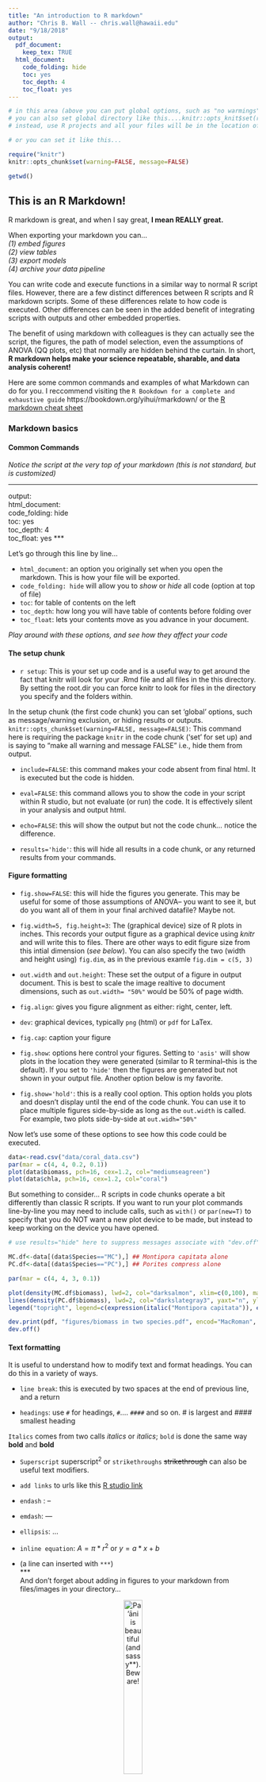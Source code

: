 ```yaml
---
title: "An introduction to R markdown"
author: "Chris B. Wall -- chris.wall@hawaii.edu"
date: "9/18/2018"
output:
  pdf_document:
    keep_tex: TRUE
  html_document:
    code_folding: hide
    toc: yes
    toc_depth: 4
    toc_float: yes
---
```

```r
# in this area (above you can put global options, such as "no warmings", "no messages")
# you can also set global directory like this....knitr::opts_knit$set(root.dir = '~/file/file') 
# instead, use R projects and all your files will be in the location of your Project... see here

# or you can set it like this...

require("knitr")
knitr::opts_chunk$set(warning=FALSE, message=FALSE)

getwd()
```

## This is an R Markdown!

R markdown is great, and when I say great, **I mean REALLY great.**   
  
When exporting your markdown you can...  
  *(1) embed figures*  
  *(2) view tables*  
  *(3) export models*  
  *(4) archive your data pipeline*  
  
You can write code and execute functions in a similar way to normal R script files. However, there are a few distinct differences between R scripts and R markdown scripts. Some of these differences relate to how code is executed. Other differences can be seen in the added benefit of integrating scripts with outputs and other embedded properties.  

The benefit of using markdown with colleagues is they can actually see the script, the figures, the path of model selection, even the assumptions of ANOVA (QQ plots, etc) that normally are hidden behind the curtain. In short, **R markdown helps make your science repeatable, sharable, and data analysis coherent!**  
  
Here are some common commands and examples of what Markdown can do for you. I reccommend visiting the `R Bookdown for a complete and exhaustive guide` https://bookdown.org/yihui/rmarkdown/ or the [R markdown cheat sheet](https://www.rstudio.com/wp-content/uploads/2015/02/rmarkdown-cheatsheet.pdf)

### Markdown basics
  

#### Common Commands 

*Notice the script at the very top of your markdown (this is not standard, but is customized)*  

***  
output:  
  html_document:  
  code_folding: hide  
  toc: yes  
  toc_depth: 4  
  toc_float: yes 
***  
  
Let's go through this line by line...  
  
- `html_document`: an option you originally set when you open the markdown. This is how your file will be exported.  
- `code_folding: hide` will allow you to *show* or *hide* all code (option at top of file)  
- `toc`:  for table of contents on the left  
- `toc_depth`:  how long you will have table of contents before folding over  
- `toc_float`: lets your contents move as you advance in your document.  
  
*Play around with these options, and see how they affect your code*  


#### The setup chunk
- ` r setup `:  This is your set up code and is a useful way to get around the fact that knitr will look for your .Rmd file and all files in the this directory. By setting the root.dir you can force knitr to look for files in the directory you specify and the folders within.  

In the setup chunk (the first code chunk) you can set 'global' options, such as message/warning exclusion, or hiding results or outputs.  
`knitr::opts_chunk$set(warning=FALSE, message=FALSE)`: This command here is requiring the package `knitr` in the code chunk ('set' for set up) and is saying to "make all warning and message FALSE" i.e., hide them from output.  
  
- `include=FALSE`:  this command makes your code absent from final html. It is executed but the code is hidden.  

- `eval=FALSE`:  this command allows you to show the code in your script within R studio, but not evaluate (or run) the code. It is effectively silent in your analysis and output html.

- `echo=FALSE`:  this will show the output but not the code chunk...  notice the difference.

- `results='hide'`: this will hide all results in a code chunk, or any returned results from your commands.  
  
#### Figure formatting
- `fig.show=FALSE`: this will hide the figures you generate. This may be useful for some of those assumptions of ANOVA-- you want to see it, but do you want all of them in your final archived datafile? Maybe not.  

- `fig.width=5, fig.height=3`: The (graphical device) size of R plots in inches. This records your output figure as a graphical device using *knitr* and will write this to files. There are other ways to edit figure size from this intial dimension (*see below*). You can also specify the two (width and height using) `fig.dim`, as in the previous examle `fig.dim = c(5, 3)`  
  
- `out.width` and `out.height`: These set the output of a figure in output document. This is best to scale the image realtive to document dimensions, such as `out.width= "50%"` would be 50% of page width.

- `fig.align`: gives you figure alignment as either: right, center, left.  
  
- `dev`: graphical devices, typically `png` (html) or `pdf` for LaTex.  
  
- `fig.cap`: caption your figure  
  
- `fig.show`: options here control your figures. Setting to `'asis'` will show plots in the location they were generated (similar to R terminal--this is the default). If you set to `'hide'` then the figures are generated but not shown in your output file. Another option below is my favorite.
  
- `fig.show='hold'`: this is a really cool option. This option holds you plots and doesn't display until the end of the code chunk. You can use it to place multiple figures side-by-side as long as the `out.width` is called. For example, two plots side-by-side at `out.widh="50%"`  
  
Now let's use some of these options to see how this code could be executed.
```r
data<-read.csv("data/coral_data.csv")
par(mar = c(4, 4, 0.2, 0.1))
plot(data$biomass, pch=16, cex=1.2, col="mediumseagreen")
plot(data$chla, pch=16, cex=1.2, col="coral")

```
  
  
But something to consider... R scripts in code chunks operate a bit differently than classic R scripts. If you want to run your plot commands line-by-line you may need to include calls, such as `with()` or `par(new=T)` to specify that you do NOT want a new plot device to be made, but instead to keep working on the device you have opened.  
```r
# use results="hide" here to suppress messages associate with "dev.off" and dev.print to save figure

MC.df<-data[(data$Species=="MC"),] ## Montipora capitata alone
PC.df<-data[(data$Species=="PC"),] ## Porites compress alone

par(mar = c(4, 4, 3, 0.1))

plot(density(MC.df$biomass), lwd=2, col="darksalmon", xlim=c(0,100), main="Biomass in two coral species", xlab=expression(paste("Biomass mg cm"^-2, sep="")))
lines(density(PC.df$biomass), lwd=2, col="darkslategray3", yaxt="n", ylab="", xaxt="n", xlab="")
legend("topright", legend=c(expression(italic("Montipora capitata")), expression(italic("Porites compressa"))), lwd=2, col=c("darksalmon", "darkslategray3"), bty="n")

dev.print(pdf, "figures/biomass in two species.pdf", encod="MacRoman", height=4, width=6) # export in directory
dev.off()

```

#### Text formatting  
It is useful to understand how to modify text and format headings. You can do this in a variety of ways.    

- `line break`: this is executed by two spaces at the end of previous line, and a return     
  
- `headings`: use `#` for headings, `#`.... `####` and so on.  # is largest and #### smallest heading

`Italics` comes from two calls *italics* or _italics_; `bold` is done the same way **bold** and __bold__  
  
- `Superscript` superscript^2^ or `strikethroughs`  ~~strikethrough~~ can also be useful text modifiers.  
  
- `add links` to urls like this [R studio link](www.rstudio.com)  
  
- `endash` : --   
- `emdash`: ---  
- `ellipsis`: ...   
  
- `inline equation`: $A = \pi*r^{2}$ or $y = a*x+ b$  
  
- (a line can inserted with `***`)  
***   
And don't forget about adding in figures to your markdown from files/images in your directory...  
  
<center>  
  
![**Pa'āni is *beautiful* (and **sassy**). Beware!](data/Paani.jpg){ width=30%}  
  
</center>  
  
Note in the code above I used the html codes for centering the image and the caption. You must leave a line between the first html call `<center>`, the caption and image code, and the end html code line of `</center>`.



#### Code chunks
```r
## love your data and it will love you back
getwd()
``` 
Code chunks are where your code is executed. If you do not set the working directory in *setup* each code chunk will revert to its original directory, or where your .Rmd file lives.   Below: This is a code chunk, and this is how you enter your data into R markdown. Note the `code chunks` always start with a ` ```{r...` and ends with a `...}`  
  
The code chunk below is an example of attaching the data (.csv), familiar to you R-heads. Since the data file is in the directory specified by ` knitr::opts_knit$set(root.dir =... ` above, you can reference the .csv easily.


```r
################################################
# import data, observe structure
################################################

# data file is in the folder 'data', within main working directory
data<-read.csv("data/coral_data.csv")
names(data)
```
## Including figures
You can include figures from script output as results, or figures from files in your directory. First, let's see how you can add an image from a file to your markdown.

<center>  

![This is a figure of a bleached *Montipora capitata* coral during the 2014 bleaching event in Kāne'ohe Bay, O'ahu, Hawai'i. (PC: CB Wall)](data/M cap bleached.jpg){ width=50% }


</center>  

In this chunk we will make a figure of chlorophyll *a* concentrations cm^-2^.  Some of the syntax here should be familiar.

```r
# message = FALSE to hide any messages with exporting the figure with dev.off(), or anything else that R may generate. If you set warning=FALSE, warnings will be hidden as well. 

par(mfrow=c(1,1), pty="sq")
Status.label<-c("Bleached", "Pigmented") # for x labels

plot(chla~Status, data=data, xaxt="n", col="darkslategray1",
     ylab=expression(paste("Chlorophyll", ~italic("a"), ~(mu*g~cm^-2), sep="")), 
     xlab="Coral Physiological State", 
     main="Example Figure")
axis(1, at=1:2, labels=Status.label) # this plots new labels on the x axis (axis = 1)

##### save the figure and export to directory? ####
# in this case, there is a file in my directory names 'figures' where I want plots to go

dev.copy(pdf, "figures/Chlorophyll.pdf", encod="MacRoman", height=5, width=5) 
# height and width set here for the output figure
dev.off() # close the object
```
  
If you change export to the same location as your working directory and not a subfile ``chlorophyll.pdf``` will do the job.


#### Examples

- see a code chunk in my markdown file, but it isn't executed if `eval=FALSE` is set
```r
mean(data$chla)
```

- execute the code and hide results `results='hide'`
```r
chla.transform<-sqrt(data$chla)
mean(chla.transform)
```
  
- execute and show code and SEE the figure I generate, but hide results (returned data)  
  `results='hide', fig.height=4, fig.width=4, fig.align='center'`
```r
mean(chla.transform)

# make figure 4 x 4 and center align
hist(chla.transform, data=data, col="darkseagreen1")
```

... or just print the figure with `echo=FALSE` sans the code
```r
plot(chla.transform~Site, data=data, col="darkseagreen1")
# make figure 4 x 4 and center align
```

... or show NOTHING with `results='hide', fig.show=FALSE`
```r
plot(chla.transform~Site, data=data, col="darkseagreen1")
```

### Make a table of summary data
plot raw data 'as is'
```r
knitr::kable(data[c(1:5), c(1:10)])
```
  
Or make summary data and include this table in your markdown
```r
chl.mean<-aggregate(chla~Time.point + Site + Species + Status, data, mean)
biomass.mean<-aggregate(biomass~Time.point + Site + Species + Status, data, mean)
data.table<-cbind(chl.mean[, c(1:5)], biomass.mean[,5])
colnames(data.table)<-c("Time Point", "Site", "Species", "Status", "mean chla", "mean AFDW")
knitr::kable(data.table)
```

## Running models

markdown makes running models easy. You can leave all candidate models in the script or you can only report final models. In either case, it is an easy way to keep your data from analysis easy to understand and to QA/QC before publication

**chlorophyll a model**
Load packages and look at structure
```r
library("lme4")
library("lmerTest")
library('effects')

str(data)
data$Sample.ID<-as.factor(data$Sample.ID)
```
  
Run a linear mixed effect model, see the anova output, random effects, and plot effects
```r
mod<-lmer(chla~Species*Site*Status+(1|Pair), data=data)
anova(mod, type=2)
rand(mod)
plot(allEffects(mod), ylab="total chlorophyll/cm2")
```